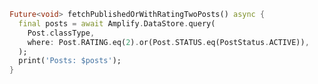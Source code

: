 ```dart
Future<void> fetchPublishedOrWithRatingTwoPosts() async {
  final posts = await Amplify.DataStore.query(
    Post.classType,
    where: Post.RATING.eq(2).or(Post.STATUS.eq(PostStatus.ACTIVE)),
  );
  print('Posts: $posts');
}
```
